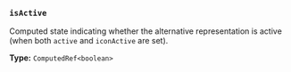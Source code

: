 ### `isActive`

Computed state indicating whether the alternative representation is active (when both `active` and `iconActive` are set).

**Type:** `ComputedRef<boolean>`
